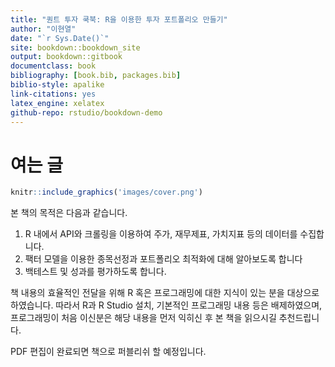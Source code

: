 ```yaml
--- 
title: "퀀트 투자 쿡북: R을 이용한 투자 포트폴리오 만들기"
author: "이현열"
date: "`r Sys.Date()`"
site: bookdown::bookdown_site
output: bookdown::gitbook
documentclass: book
bibliography: [book.bib, packages.bib]
biblio-style: apalike
link-citations: yes
latex_engine: xelatex
github-repo: rstudio/bookdown-demo
---
```


# 여는 글 {-}

```r
knitr::include_graphics('images/cover.png')
```

본 책의 목적은 다음과 같습니다.

1. R 내에서 API와 크롤링을 이용하여 주가, 재무제표, 가치지표 등의 데이터를 수집합니다.
2. 팩터 모델을 이용한 종목선정과  포트폴리오 최적화에 대해 알아보도록 합니다
3. 백테스트 및 성과를 평가하도록 합니다.

책 내용의 효율적인 전달을 위해 R 혹은 프로그래밍에 대한 지식이 있는 분을 대상으로 하였습니다. 따라서 R과 R Studio 설치, 기본적인 프로그래밍 내용 등은 배제하였으며, 프로그래밍이 처음 이신분은 해당 내용을 먼저 익히신 후 본 책을 읽으시길 추천드립니다.

PDF 편집이 완료되면 책으로 퍼블리쉬 할 예정입니다.